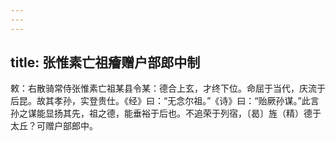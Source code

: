 ```yaml
---
---
---
```

title: 张惟素亡祖癐赠户部郎中制
---



敕：右散骑常侍张惟素亡祖某县令某：德合上玄，才终下位。命屈于当代，庆流于后昆。故其孝孙，实登贵仕。《经》曰：“无念尔祖。”《诗》曰：“贻厥孙谋。”此言孙之谋能显扬其先，祖之德，能垂裕于后也。不追荣于列宿，〔曷〕旌（精）德于太丘？可赠户部郎中。